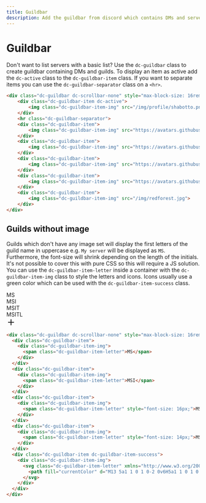 ```yaml
---
title: Guildbar
description: Add the guildbar from discord which contains DMs and servers.
---
```



# Guildbar

Don't want to list servers with a basic list? Use the `dc-guildbar` class to create guildbar containing DMs and guilds. To
display an item as active add the `dc-active` class to the `dc-guildbar-item` class. If you want to separate items you
can use the `dc-guildbar-separator` class on a `<hr>`.

<CodePreview>
  <GuildbarExample/>
</CodePreview>

```html
<div class="dc-guildbar dc-scrollbar-none" style="max-block-size: 16rem;">
    <div class="dc-guildbar-item dc-active">
        <img class="dc-guildbar-item-img" src="/img/profile/shabotto.png">
    </div>
    <hr class="dc-guildbar-separator">
    <div class="dc-guildbar-item">
        <img class="dc-guildbar-item-img" src="https://avatars.githubusercontent.com/u/62764562?v=4">
    </div>
    <div class="dc-guildbar-item">
        <img class="dc-guildbar-item-img" src="https://avatars.githubusercontent.com/u/150550776?v=4">
    </div>
    <div class="dc-guildbar-item">
        <img class="dc-guildbar-item-img" src="https://avatars.githubusercontent.com/u/63116530?v=4">
    </div>
    <div class="dc-guildbar-item">
        <img class="dc-guildbar-item-img" src="https://avatars.githubusercontent.com/u/132844639?v=4">
    </div>
    <div class="dc-guildbar-item">
        <img class="dc-guildbar-item-img" src="/img/redforest.jpg">
    </div>
</div>
```

## Guilds without image

Guilds which don't have any image set will display the first letters of the guild name in uppercase e.g. `My server`
will be displayed as `MS`. Furthermore, the font-size will shrink depending on the length of the initials. It's not
possible to cover this with pure CSS so this will require a JS solution. You can use the `dc-guildbar-item-letter` inside
a container with the `dc-guildbar-item-img` class to style the letters and icons. Icons usually use a green color which
can be used with the `dc-guildbar-item-success` class.

<CodePreview>
  <div className="dc-guildbar dc-scrollbar-none" style={{ maxBlockSize: '16rem' }}>
    <div className="dc-guildbar-item">
      <div className="dc-guildbar-item-img">
        <span className="dc-guildbar-item-letter">MS</span>
      </div>
    </div>
    <div className="dc-guildbar-item">
      <div className="dc-guildbar-item-img">
        <span className="dc-guildbar-item-letter">MSI</span>
      </div>
    </div>
    <div className="dc-guildbar-item">
      <div className="dc-guildbar-item-img">
        <span className="dc-guildbar-item-letter" style={{ fontSize: 16 }}>MSIT</span>
      </div>
    </div>
    <div className="dc-guildbar-item">
      <div className="dc-guildbar-item-img">
        <span className="dc-guildbar-item-letter" style={{ fontSize: 14 }}>MSITL</span>
      </div>
    </div>
    <div className="dc-guildbar-item dc-guildbar-item-success">
      <div className="dc-guildbar-item-img">
        <svg className="dc-guildbar-item-letter" xmlns="http://www.w3.org/2000/svg" width="24" height="24" viewBox="0 0 24 24">
          <path fill="currentColor" d="M13 5a1 1 0 1 0-2 0v6H5a1 1 0 1 0 0 2h6v6a1 1 0 1 0 2 0v-6h6a1 1 0 1 0 0-2h-6V5Z" />
        </svg>
      </div>
    </div>
  </div>
</CodePreview>

```html
<div class="dc-guildbar dc-scrollbar-none" style="max-block-size: 16rem;">
  <div class="dc-guildbar-item">
    <div class="dc-guildbar-item-img">
      <span class="dc-guildbar-item-letter">MS</span>
    </div>
  </div>
  <div class="dc-guildbar-item">
    <div class="dc-guildbar-item-img">
      <span class="dc-guildbar-item-letter">MSI</span>
    </div>
  </div>
  <div class="dc-guildbar-item">
    <div class="dc-guildbar-item-img">
      <span class="dc-guildbar-item-letter" style="font-size: 16px;">MSIT</span>
    </div>
  </div>
  <div class="dc-guildbar-item">
    <div class="dc-guildbar-item-img">
      <span class="dc-guildbar-item-letter" style="font-size: 14px;">MSITL</span>
    </div>
  </div>
  <div class="dc-guildbar-item dc-guildbar-item-success">
    <div class="dc-guildbar-item-img">
      <svg class="dc-guildbar-item-letter" xmlns="http://www.w3.org/2000/svg" width="24" height="24" viewBox="0 0 24 24">
        <path fill="currentColor" d="M13 5a1 1 0 1 0-2 0v6H5a1 1 0 1 0 0 2h6v6a1 1 0 1 0 2 0v-6h6a1 1 0 1 0 0-2h-6V5Z"></path>
      </svg>
    </div>
  </div>
</div>
```
